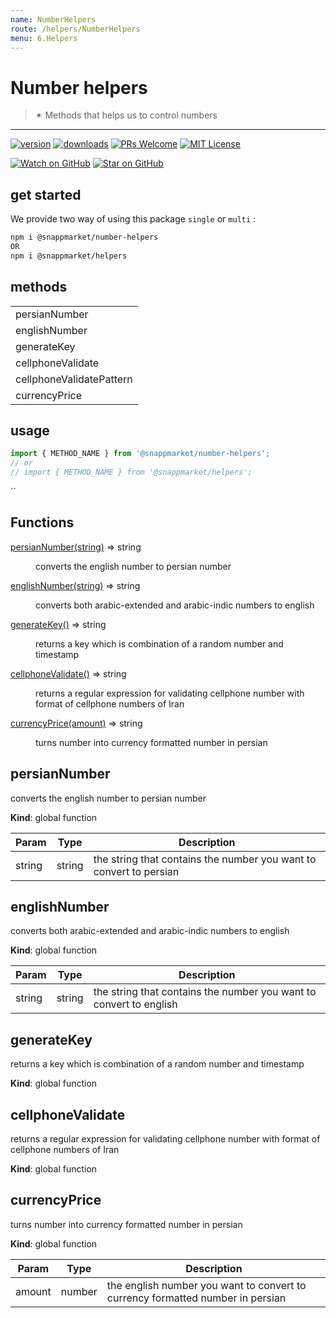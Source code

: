 ```yaml
---
name: NumberHelpers
route: /helpers/NumberHelpers
menu: 6.Helpers
---
```



# Number helpers
> ✴ Methods that helps us to control numbers
----

[![version](https://img.shields.io/npm/v/@snappmarket/number-helpers.svg?style=flat-square)](https://www.npmjs.com/package/@snappmarket/number-helpers)
[![downloads](https://img.shields.io/npm/dm/@snappmarket/number-helpers.svg?style=flat-square)](http://www.npmtrends.com/@snappmarket/number-helpers)
[![PRs Welcome](https://img.shields.io/badge/PRs-welcome-brightgreen.svg?style=flat-square)](http://makeapullrequest.com)
[![MIT License](https://img.shields.io/npm/l/@snappmarket/number-helpers.svg?style=flat-square)](https://github.com/snappmarket/frontend-toolbox/tree/master/packages/useDidUpdateEffect/blob/master/LICENSE.md)

[![Watch on GitHub](https://img.shields.io/github/watchers/snappmarket/frontend-toolbox.svg?style=social)](https://github.com/snappmarket/frontend-toolbox/watchers)
[![Star on GitHub](https://img.shields.io/github/stars/snappmarket/frontend-toolbox.svg?style=social)](https://github.com/snappmarket/frontend-toolbox/stargazers)

## get started 
We provide two way of using this package `single` or `multi` :
```bash
npm i @snappmarket/number-helpers
OR
npm i @snappmarket/helpers
```

## methods
|        |
| ------ |
| persianNumber                                                 |  
| englishNumber                                                 |  
| generateKey                                                 |  
| cellphoneValidate                                                 |  
| cellphoneValidatePattern                                                 |  
| currencyPrice                                                 |  

## usage 
```javascript
import { METHOD_NAME } from '@snappmarket/number-helpers';
// or 
// import { METHOD_NAME } from '@snappmarket/helpers';
```
``

## Functions

<dl>
<dt><a href="#persianNumber">persianNumber(string)</a> ⇒ string</dt>
<dd><p>converts the english number to persian number</p>
</dd>
<dt><a href="#englishNumber">englishNumber(string)</a> ⇒ string</dt>
<dd><p>converts both arabic-extended and arabic-indic numbers to english</p>
</dd>
<dt><a href="#generateKey">generateKey()</a> ⇒ string</dt>
<dd><p>returns a key which is combination of a random number and timestamp</p>
</dd>
<dt><a href="#cellphoneValidate">cellphoneValidate()</a> ⇒ string</dt>
<dd><p>returns a regular expression for validating cellphone number with format of cellphone numbers of Iran</p>
</dd>
<dt><a href="#currencyPrice">currencyPrice(amount)</a> ⇒ string</dt>
<dd><p>turns number into currency formatted number in persian</p>
</dd>
</dl>

<a name="persianNumber"></a>

## persianNumber
converts the english number to persian number

**Kind**: global function  

| Param | Type | Description |
| --- | --- | --- |
| string | string | the string that contains the number  you want to convert to persian |

<a name="englishNumber"></a>

## englishNumber
converts both arabic-extended and arabic-indic numbers to english

**Kind**: global function  

| Param | Type | Description |
| --- | --- | --- |
| string | string | the string that contains the number  you want to convert to english |

<a name="generateKey"></a>

## generateKey
returns a key which is combination of a random number and timestamp

**Kind**: global function  
<a name="cellphoneValidate"></a>

## cellphoneValidate
returns a regular expression for validating cellphone number with format of cellphone numbers of Iran

**Kind**: global function  
<a name="currencyPrice"></a>

## currencyPrice
turns number into currency formatted number in persian

**Kind**: global function  

| Param | Type | Description |
| --- | --- | --- |
| amount | number | the english number you want to convert to currency formatted number in persian |

